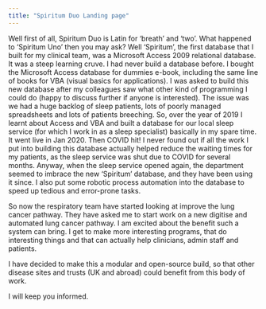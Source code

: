 ```yaml
---
title: "Spiritum Duo Landing page"
---
```


Well first of all, Spiritum Duo is Latin for ‘breath’ and ‘two’. What happened to ‘Spiritum Uno’ then you may ask? Well ‘Spiritum’, the first database that I built for my clinical team, was a Microsoft Access 2009 relational database. It was a steep learning cruve. I had never build a database before. I bought the Microsoft Access database for dummies e-book, including the same line of books for VBA (visual basics for applications). I was asked to build this new database after my colleagues saw what other kind of programming I could do (happy to discuss further if anyone is interested). The issue was we had a huge backlog of sleep patients, lots of poorly managed spreadsheets and lots of patients breeching. So, over the year of 2019 I learnt about Access and VBA and built a database for our local sleep service (for which I work in as a sleep specialist) basically in my spare time. It went live in Jan 2020. Then COVID hit! I never found out if all the work I put into building this database actually helped reduce the waiting times for my patients, as the sleep service was shut due to COVID for several months. Anyway, when the sleep service opened again, the department seemed to imbrace the new ‘Spiritum’ database, and they have been using it since. I also put some robotic process automation into the database to speed up tedious and error-prone tasks.

So now the respiratory team have started looking at improve the lung cancer pathway. They have asked me to start work on a new digitise and automated lung cancer pathway. I am excited about the benefit such a system can bring. I get to make more interesting programs, that do interesting things and that can actually help clinicians, admin staff and patients.

I have decided to make this a modular and open-source build, so that other disease sites and trusts (UK and abroad) could benefit from this body of work.

I will keep you informed.